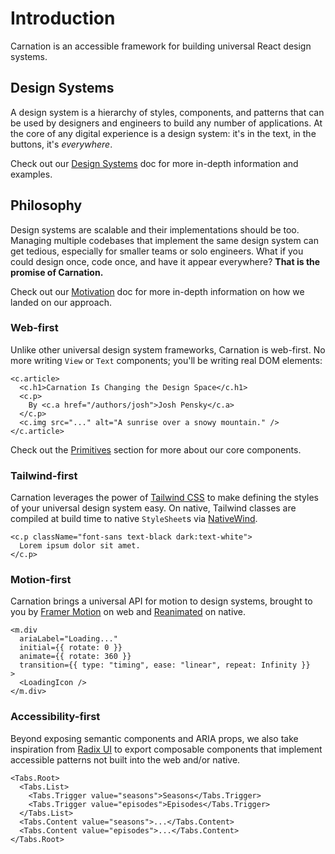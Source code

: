 # Introduction

Carnation is an accessible framework for building universal React design systems.

## Design Systems

A design system is a hierarchy of styles, components, and patterns that can be used by designers and engineers to build any number of applications. At the core of any digital experience is a design system: it's in the text, in the buttons, it's _everywhere_.

Check out our [Design Systems](/docs/background/design-systems) doc for more in-depth information and examples.

## Philosophy

Design systems are scalable and their implementations should be too. Managing multiple codebases that implement the same design system can get tedious, especially for smaller teams or solo engineers. What if you could design once, code once, and have it appear everywhere? **That is the promise of Carnation.**

Check out our [Motivation](/docs/background/motivation) doc for more in-depth information on how we landed on our approach.

### Web-first

Unlike other universal design system frameworks, Carnation is web-first. No more writing `View` or `Text` components; you'll be writing real DOM elements:

```tsx
<c.article>
  <c.h1>Carnation Is Changing the Design Space</c.h1>
  <c.p>
    By <c.a href="/authors/josh">Josh Pensky</c.a>
  </c.p>
  <c.img src="..." alt="A sunrise over a snowy mountain." />
</c.article>
```

Check out the [Primitives](/docs/primitives) section for more about our core components.

### Tailwind-first

Carnation leverages the power of [Tailwind CSS](https://tailwindcss.com/) to make defining the styles of your universal design system easy. On native, Tailwind classes are compiled at build time to native `StyleSheet`s via [NativeWind](https://www.nativewind.dev/).

```tsx
<c.p className="font-sans text-black dark:text-white">
  Lorem ipsum dolor sit amet.
</c.p>
```

### Motion-first

Carnation brings a universal API for motion to design systems, brought to you by [Framer Motion](https://www.framer.com/motion/) on web and [Reanimated](https://docs.swmansion.com/react-native-reanimated/) on native.

```tsx
<m.div
  ariaLabel="Loading..."
  initial={{ rotate: 0 }}
  animate={{ rotate: 360 }}
  transition={{ type: "timing", ease: "linear", repeat: Infinity }}
>
  <LoadingIcon />
</m.div>
```

### Accessibility-first

Beyond exposing semantic components and ARIA props, we also take inspiration from [Radix UI](https://www.radix-ui.com/) to export composable components that implement accessible patterns not built into the web and/or native.

```tsx
<Tabs.Root>
  <Tabs.List>
    <Tabs.Trigger value="seasons">Seasons</Tabs.Trigger>
    <Tabs.Trigger value="episodes">Episodes</Tabs.Trigger>
  </Tabs.List>
  <Tabs.Content value="seasons">...</Tabs.Content>
  <Tabs.Content value="episodes">...</Tabs.Content>
</Tabs.Root>
```
